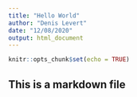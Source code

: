 ```yaml
---
title: "Hello World"
author: "Denis Levert"
date: "12/08/2020"
output: html_document
---
```


```r
knitr::opts_chunk$set(echo = TRUE)
```
## This is a markdown file

